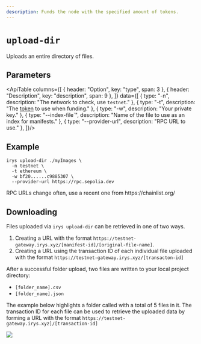 ```yaml
---
description: Funds the node with the specified amount of tokens.
---
```



# `upload-dir`

Uploads an entire directory of files.

## Parameters


<ApiTable columns={[
	{ header: "Option", key: "type", span: 3 },
	{ header: "Description", key: "description", span: 9 },
]} data={[
	  { type: "-n", description: "The network to check, use `testnet`." },
    { type: "-t", description: "The [token](/build/d/features/supported-tokens) to use when funding." },
    { type: "-w", description: "Your private key." },
    { type: "--index-file`", description: "Name of the file to use as an index for manifests." },
    { type: "--provider-url", description: "RPC URL to use." },
]}/>

## Example

```console
irys upload-dir ./myImages \
  -n testnet \
  -t ethereum \
  -w bf20......c9885307 \
  --provider-url https://rpc.sepolia.dev
```

<Callout type="info" emoji="ℹ️">
	RPC URLs change often, use a recent one from https://chainlist.org/
</Callout>

## Downloading

Files uploaded via `irys upload-dir` can be retrieved in one of two ways.

1. Creating a URL with the format `https://testnet-gateway.irys.xyz/[manifest-id]/[original-file-name]`.
2. Creating a URL using the transaction ID of each individual file uploaded with the format `https://testnet-gateway.irys.xyz/[transacton-id]`

After a successful folder upload, two files are written to your local project directory:

- `[folder_name].csv`
- `[folder_name].json`

The example below highlights a folder called with a total of 5 files in it. The transaction ID for each file can be used to retrieve the uploaded data by forming a URL with the format `https://testnet-gateway.irys.xyz]/[transaction-id]`

<img
	className="rounded-xl mt-5 md:w-5/6 w-full"
	src="/build/img/folder-manifest.png"
/>
